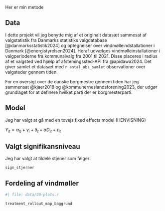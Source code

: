 Her er min metode


## Data

I dette projekt vil jeg benytte mig af et originalt datasæt sammesat af valgstatistik fra Danmarks statistiks valgdatabase [@danmarksstatistik2024] og optegnelser over vindmølleindstallationer i Danmark [@energistyrelsen2024]. Heraf udvælges vindmølleinstallationer i valgperioderne fra kommunalvalg fra 2001 til 2021. Disse placeres i radius af et valgsted ved hjælp af afstemingssted-API fra @apidawa2024. Det giver samlet et datasæt med `r antal_obs_samlet` observationer over valgsteder gennem tiden.

For en oversigt over de danske borgmestre gennem tiden har jeg sammensat @kjaer2018 og @kommunerneslandsforening2023, der udgør grundlaget for at definere hvilket parti der er borgmesterparti.

## Model

Jeg har valgt at gå med en tovejs fixed effects model (HENVISNING)

$Y_{it} = \alpha_0 + \gamma_i + \delta_t + \alpha{D}_{it} + \epsilon_{it}$

## Valgt signifikansniveau

Jeg har valgt at tildele stjener som følger:

```r
sign_stjerner
```

## Fordeling af vindmøller

```r
#| file: data/30-plots.r

treatment_rollout_map_baggrund

```